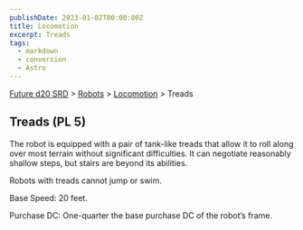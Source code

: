 ```yaml
---
publishDate: 2023-01-02T00:00:00Z
title: Locomotion
excerpt: Treads
tags:
  - markdown
  - conversion
  - Astro
---
```






[Future d20 SRD](/#futureD20) > [Robots](future-d20-srd-robots-index) > [Locomotion](future-d20-srd-robots-locomotion-index) > Treads




## Treads (PL 5)


The robot is equipped with a pair of tank-like treads that allow it to roll along over most terrain without significant difficulties. It can negotiate reasonably shallow steps, but stairs are beyond its abilities.


Robots with treads cannot jump or swim.


Base Speed: 20 feet.


Purchase DC: One-quarter the base purchase DC of the robot’s frame.



